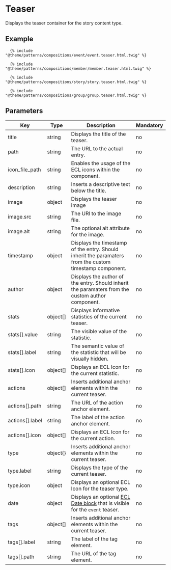 # Teaser

Displays the teaser container for the story content type.

## Example

```
  {% include "@theme/patterns/compositions/event/event.teaser.html.twig" %}
```

```
  {% include "@theme/patterns/compositions/member/member.teaser.html.twig" %}
```

```
  {% include "@theme/patterns/compositions/story/story.teaser.html.twig" %}
```

```
  {% include "@theme/patterns/compositions/group/group.teaser.html.twig" %}
```

## Parameters

| Key             | Type     | Description                                                                                                                                    | Mandatory |
| --------------- | -------- | ---------------------------------------------------------------------------------------------------------------------------------------------- | --------- |
| title           | string   | Displays the title of the teaser.                                                                                                              | no        |
| path            | string   | The URL to the actual entry.                                                                                                                   | no        |
| icon_file_path  | string   | Enables the usage of the ECL icons within the component.                                                                                       | no        |
| description     | string   | Inserts a descriptive text below the title.                                                                                                    | no        |
| image           | object   | Displays the teaser image                                                                                                                      | no        |
| image.src       | string   | The URl to the image file.                                                                                                                     | no        |
| image.alt       | string   | The optional alt attribute for the image.                                                                                                      | no        |
| timestamp       | object   | Displays the timestamp of the entry. Should inherit the paramaters from the custom timestamp component.                                        | no        |
| author          | object   | Displays the author of the entry. Should inherit the paramaters from the custom author component.                                              | no        |
| stats           | object[] | Displays informative statistics of the current teaser.                                                                                         | no        |
| stats[].value   | string   | The visible value of the statistic.                                                                                                            | no        |
| stats[].label   | string   | The semantic value of the statistic that will be visually hidden.                                                                              | no        |
| stats[].icon    | object[] | Displays an ECL Icon for the current statistic.                                                                                                | no        |
| actions         | object[] | Inserts additional anchor elements within the current teaser.                                                                                  | no        |
| actions[].path  | string   | The URL of the action anchor element.                                                                                                          | no        |
| actions[].label | string   | The label of the action anchor element.                                                                                                        | no        |
| actions[].icon  | object[] | Displays an ECL Icon for the current action.                                                                                                   | no        |
| type            | object{} | Inserts additional anchor elements within the current teaser.                                                                                  | no        |
| type.label      | string   | Displays the type of the current teaser.                                                                                                       | no        |
| type.icon       | object   | Displays an optional ECL Icon for the teaser type.                                                                                             | no        |
| date            | object   | Displays an optional [ECL Date block](https://www.npmjs.com/package/@ecl-twig/ec-component-date-block) that is visible for the `event` teaser. | no        |
| tags            | object[] | Inserts additional anchor elements within the current teaser.                                                                                  | no        |
| tags[].label    | string   | The label of the tag element.                                                                                                                  | no        |
| tags[].path     | string   | The URL of the tag element.                                                                                                                    | no        |
